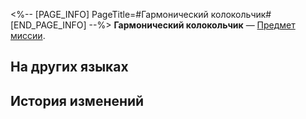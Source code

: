 <%-- [PAGE_INFO]
PageTitle=#Гармонический колокольчик#
[END_PAGE_INFO] --%>
{{Предмет Инфобокс
|id          = 140362
|Изображение = Предмет Гармонический колокольчик.png
|Тип         = Предмет миссии
|Инвентарь   = Миссии
|Редкость    = 3
|Эффект      = 
|Описание    = Особый инструмент для экзорцизма, созданный Комиссией десяти владык для борьбы с хелиоби. Позвоните в колокольчик, чтобы он резонировал с иллюзорным лабиринтом хелиоби.
}}
{{Описание|''«Звук очищает всё».''}}
'''Гармонический колокольчик''' — [[Предмет миссии]].

==На других языках==
{{На других языках
|en   = Harmonic Chime
|zhs  = 同心火铃
|zht  = 同心火鈴
|ja   = 同心の火鈴
|ko   = 동심화령
|es   = Campanilla armónica
|fr   = Cloche harmonique
|ru   = Гармонический колокольчик
|th   = กระดิ่งเพลิงต้องใจ
|vi   = Chuông Lửa Đồng Tâm
|de   = Glocke der Einheit
|id   = Lonceng Harmoni
|pt   = Sino da Harmonia
}}

==История изменений==
{{История изменений|3.5}}